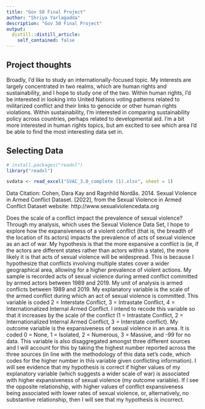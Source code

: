 ```yaml
---
title: "Gov 50 Final Project"
author: "Shriya Yarlagadda"
description: "Gov 50 Final Project"
output:
  distill::distill_article:
    self_contained: false
---
```




## Project thoughts

Broadly, I'd like to study an internationally-focused topic. My interests are largely concentrated in two realms, which are human rights and sustainability, and I hope to study one of the two. Within human rights, I'd be interested in looking into United Nations voting patterns related to militarized conflict and their links to genocide or other human rights violations. Within sustainability, I'm interested in comparing sustainability policy across countries, perhaps related to developmental aid. I'm a bit more interested in human rights topics, but am excited to see which area I'd be able to find the most interesting data set in.

## Selecting Data
```r

# install.packages("readxl")
library("readxl")

```

```r
svdata <- read_excel("SVAC_3.0_complete (1).xlsx", sheet = 1)
```

Data Citation: 
Cohen, Dara Kay and Ragnhild Nordås. 2014. Sexual Violence in Armed Conflict Dataset. [2022], from the Sexual Violence in Armed Conflict Dataset website: http://www.sexualviolencedata.org

Does the scale of a conflict impact the prevalence of sexual violence? Through my analysis, which uses the Sexual Violence Data Set, I hope to explore how the expansiveness of a violent conflict (that is, the breadth of the location of its actors) impacts the prevalence of acts of sexual violence as an act of war. My hypothesis is that the more expansive a conflict is (ie, if the actors are different states rather than actors within a state), the more likely it is that acts of sexual violence will be widespread. This is because I hypothesize that conflicts involving multiple states cover a wider geographical area, allowing for a higher prevalence of violent actions. My sample is recorded acts of sexual violence during armed conflict committed by armed actors between 1989 and 2019. My unit of analysis is armed conflicts between 1989 and 2019. My explanatory variable is the scale of the armed conflict during which an act of sexual violence is committed. This variable is coded 2 = Interstate Conflict, 3 = Intrastate Conflict, 4 = Internationalized Internal Armed Conflict. I intend to recode this variable so that it increases by the scale of the conflict (1 = Intrastate Conflict, 2 = Internationalized Internal Armed Conflict, 3 = Interstate conflict). My outcome variable is the expansiveness of sexual violence in an area. It is coded 0 = None, 1 = Isolated, 2 = Numerous, 3 = Massive, and -99 for no data. This variable is also disaggregated amongst three different sources and I will account for this by taking the highest number reported across the three sources (in line with the methodology of this data set's code, which codes for the higher number in this variable given conflicting information). I will see evidence that my hypothesis is correct if higher values of my explanatory variable (which suggests a wider scale of war) is associated with higher expansiveness of sexual violence (my outcome variable). If I see the opposite relationship, with higher values of conflict expansiveness being associated with lower rates of sexual violence, or, alternatively, no substantive relationship, then I will see that my hypothesis is incorrect. 
